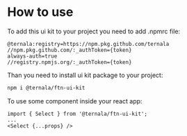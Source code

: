 
<Meta title="How to use" />

# How to use

To add this ui kit to your project you need to add .npmrc file:

```tsx dark
@ternala:registry=https://npm.pkg.github.com/ternala
//npm.pkg.github.com/:_authToken={token}
always-auth=true
//registry.npmjs.org/:_authToken={token}
```

Than you need to install ui kit package to your project:

```bash dark
npm i @ternala/ftn-ui-kit
```

To use some component inside your react app:

```tsx dark
import { Select } from '@ternala/ftn-ui-kit';
...
<Select {...props} />
```
